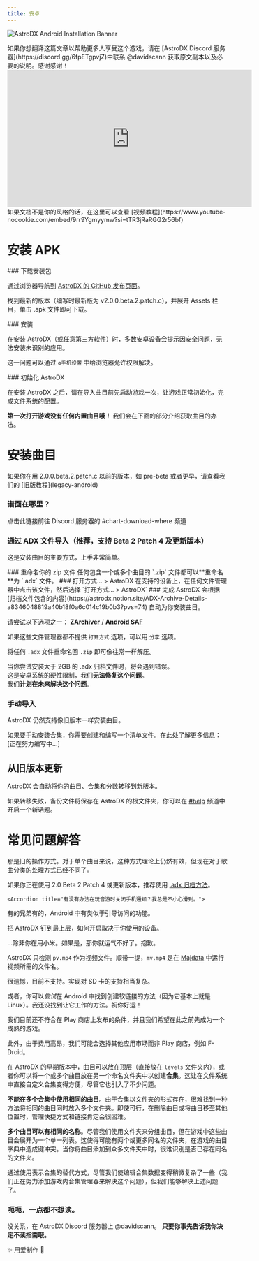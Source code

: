```yaml
---
title: 安卓
---
```


![AstroDX Android Installation Banner](content/media/androidguidebanner.webp)


<Callout title="我们需要翻译者！" type="info">
  如果你想翻译这篇文章以帮助更多人享受这个游戏，请在 [AstroDX Discord
  服务器](https://discord.gg/6fpETgpvjZ)中联系 @davidscann 获取原文副本以及必要的说明。感谢感谢！
</Callout>

<iframe
  width="560"
  height="315"
  src="https://www.youtube-nocookie.com/embed/9rr9Ygmyymw?si=tTR3jRaRGG2r56bf"
  title="YouTube video player"
  frameBorder="0"
  allow="accelerometer; autoplay; clipboard-write; encrypted-media; gyroscope; picture-in-picture; web-share"
  referrerPolicy="strict-origin-when-cross-origin"
  allowFullScreen
></iframe>
如果文档不是你的风格的话，在这里可以查看
[视频教程](https://www.youtube-nocookie.com/embed/9rr9Ygmyymw?si=tTR3jRaRGG2r56bf)

# 安装 APK

<Steps>
<Step>
### 下载安装包

通过浏览器导航到 [AstroDX 的 GitHub 发布页面](https://github.com/2394425147/maipaddx/releases)。

找到最新的版本（编写时最新版为 v2.0.0.beta.2.patch.c），并展开 Assets 栏目，单击 .apk 文件即可下载。

</Step>
<Step>
### 安装

在安装 AstroDX（或任意第三方软件）时，多数安卓设备会提示因安全问题，无法安装未识别的应用。

这一问题可以通过 `⚙️手机设置` 中给浏览器允许权限解决。

</Step>

<Step>
### 初始化 AstroDX

在安装 AstroDX 之后，请在导入曲目前先启动游戏一次，让游戏正常初始化，完成文件系统的配置。

</Step>
</Steps>

**第一次打开游戏没有任何内置曲目哦！** 我们会在下面的部分介绍获取曲目的办法。

# 安装曲目

<Callout>
  如果你在用 2.0.0.beta.2.patch.c 以前的版本，如 pre-beta 或者更早，请查看我们的
  [旧版教程](legacy-android)
</Callout>

### 谱面在哪里？

<Cards>
  <Card
    title="谱面在哪里？"
    href="https://discord.com/channels/892807792996536453/1081048213185900584"
  >
    点击此链接前往 Discord 服务器的 #chart-download-where 频道
  </Card>
</Cards>

### **通过 ADX 文件导入**（推荐，支持 Beta 2 Patch 4 及更新版本）

这是安装曲目的主要方式，上手非常简单。

<Steps>

<Step>
  ### 重命名你的 zip 文件
  任何包含一个或多个曲目的 `.zip` 文件都可以**重命名**为 `.adx` 文件。
</Step>

<Step>
  ### 打开方式... > AstroDX
  在支持的设备上，在任何文件管理器中点击该文件，然后选择 `打开方式... > AstroDX`
</Step>

<Step>
  ### 完成
  AstroDX 会根据[归档文件包含的内容](https://astrodx.notion.site/ADX-Archive-Details-a8346048819a40b18f0a6c014c19b0b3?pvs=74)
  自动为你安装曲目。
</Step>

</Steps>

<Callout title="在某些设备上（例如小米或某些三星设备），你的文件管理器可能不提供用 AstroDX 打开的选项。" type="warn">

请尝试以下选项之一：
[**ZArchiver**](https://play.google.com/store/apps/details?id=ru.zdevs.zarchiver) /
[**Android SAF**](https://play.google.com/store/apps/details?id=com.marc.files)

如果这些文件管理器都不提供 `打开方式` 选项，可以用 `分享` 选项。

</Callout>

将任何 `.adx` 文件重命名回 `.zip` 即可像往常一样解压。

<Callout title="安卓限制：.adx 文件大小不得大于 2GB">

当你尝试安装大于 2GB 的 .adx 归档文件时，将会遇到错误。<br />这是安卓系统的硬性限制，我们**无法修复这个问题**。<br />
我们**计划在未来解决这个问题**。

</Callout>

### 手动导入

AstroDX 仍然支持像旧版本一样安装曲目。

如果要手动安装合集，你需要创建和编写一个清单文件。在此处了解更多信息：[正在努力编写中...]

## 从旧版本更新

AstroDX 会自动将你的曲目、合集和分数转移到新版本。

如果转移失败，备份文件将保存在 AstroDX 的根文件夹，你可以在 [#help](https://discord.com/channels/892807792996536453/1017394299933044847) 频道中开启一个新话题。

# 常见问题解答

<Accordions>
    <Accordion title="我已经把 .rar/.zip 文件放入了 `/levels` 文件夹，但还是跑不出曲目！">

那是旧的操作方式。对于单个曲目来说，这种方式理论上仍然有效，但现在对于歌曲分类的处理方式已经不同了。

如果你正在使用 2.0 Beta 2 Patch 4 或更新版本，推荐使用 [.adx 归档方法](#安装曲目)。

</Accordion>

    <Accordion title="有没有办法在玩音游时关闭手机通知？我总是不小心滑到。">

有的兄弟有的，Android 中有类似于引导访问的功能。

把 AstroDX 钉到最上层，如何开启取决于你使用的设备。

...除非你在用小米。如果是，那你就运气不好了。抱歉。

</Accordion>

<Accordion title="我已经把 mv.mp4（或 bg.mp4）文件放入了文件夹，但视频没在播放！">

AstroDX 只检测 `pv.mp4` 作为视频文件。顺带一提，`mv.mp4` 是在 [Majdata](https://rentry.org/maiguide) 中运行视频所需的文件名。

</Accordion>

<Accordion title="是否支持SD卡？">

很遗憾，目前不支持。实现对 SD 卡的支持相当复杂。

或者，你可以*尝试*在 Android 中找到创建软链接的方法（因为它基本上就是 Linux）。我还没找到让它工作的方法。祝你好运！

</Accordion>

<Accordion title="为什么 AstroDX 不在 Google Play 商店上？">

我们目前还不符合在 Play 商店上发布的条件，并且我们希望在此之前先成为一个成熟的游戏。

此外，由于费用高昂，我们可能会选择其他应用市场而非 Play 商店，例如 F-Droid。

</Accordion>

<Accordion title="[2.0 Beta] 为什么我们要改变歌曲存储布局？">

在 AstroDX 的早期版本中，曲目可以放在顶层（直接放在 `levels` 文件夹内），或者你可以将一个或多个曲目放在另一个命名文件夹中以创建**合集**。这让在文件系统中直接自定义合集变得方便，尽管它也引入了不少问题。

**不能在多个合集中使用相同的曲目**。由于合集以文件夹的形式存在，很难找到一种方法将相同的曲目同时放入多个文件夹。即使可行，在删除曲目或将曲目移至其他位置时，管理快捷方式和链接肯定会很困难。

**多个曲目可以有相同的名称**。尽管我们使用文件夹来分组曲目，但在游戏中这些曲目会展开为一个单一列表。这使得可能有两个或更多同名的文件夹，在游戏的曲目字典中造成键冲突。当你将曲目添加到众多文件夹中时，很难识别是否已存在同名的文件夹。

通过使用表示合集的替代方式，尽管我们使编辑合集数据变得稍微复杂了一些（我们正在努力添加游戏内合集管理器来解决这个问题），但我们能够解决上述问题了。

</Accordion>
</Accordions>

### **呃呃，一点都不想读。**

没关系，在 AstroDX Discord 服务器上 @davidscann。
**只要你事先告诉我你决定不读指南哦。**

<p className="font-serif text-center italic text-xl"> ✨ 用爱制作 💖 </p>
